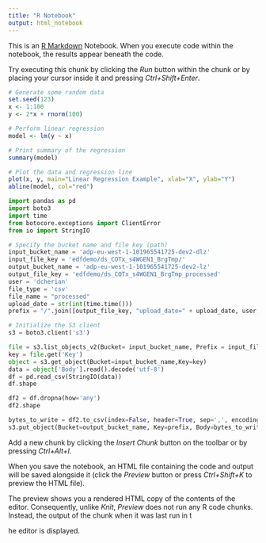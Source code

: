 ```yaml
---
title: "R Notebook"
output: html_notebook
---
```


This is an [R Markdown](http://rmarkdown.rstudio.com) Notebook. When you execute code within the notebook, the results appear beneath the code.

Try executing this chunk by clicking the *Run* button within the chunk or by placing your cursor inside it and pressing *Ctrl+Shift+Enter*.

```r
# Generate some random data
set.seed(123)
x <- 1:100
y <- 2*x + rnorm(100)

# Perform linear regression
model <- lm(y ~ x)

# Print summary of the regression
summary(model)

# Plot the data and regression line
plot(x, y, main="Linear Regression Example", xlab="X", ylab="Y")
abline(model, col="red")

```

```python
import pandas as pd
import boto3
import time
from botocore.exceptions import ClientError
from io import StringIO 
```

```python

# Specify the bucket name and file key (path)
input_bucket_name = 'adp-eu-west-1-101965541725-dev2-dlz'
input_file_key = 'edfdemo/ds_COTx_s4WGEN1_BrgTmp/'
output_bucket_name = 'adp-eu-west-1-101965541725-dev2-lz'
output_file_key = 'edfdemo/ds_COTx_s4WGEN1_BrgTmp_processed'
user = 'dcherian'
file_type = 'csv'
file_name = "processed"
upload_date = str(int(time.time()))
prefix = "/".join([output_file_key, "upload_date=" + upload_date, user, file_type, file_name])

# Initialize the S3 client
s3 = boto3.client('s3')
```

```python


file = s3.list_objects_v2(Bucket= input_bucket_name, Prefix = input_file_key)['Contents'][0]
key = file.get('Key')
object = s3.get_object(Bucket=input_bucket_name,Key=key)
data = object['Body'].read().decode('utf-8')
df = pd.read_csv(StringIO(data))
df.shape

df2 = df.dropna(how='any')
df2.shape

bytes_to_write = df2.to_csv(index=False, header=True, sep=',', encoding='utf-8')
s3.put_object(Bucket=output_bucket_name, Key=prefix, Body=bytes_to_write.encode('utf-8'))
```

Add a new chunk by clicking the *Insert Chunk* button on the toolbar or by pressing *Ctrl+Alt+I*.

When you save the notebook, an HTML file containing the code and output will be saved alongside it (click the *Preview* button or press *Ctrl+Shift+K* to preview the HTML file).

The preview shows you a rendered HTML copy of the contents of the editor. Consequently, unlike *Knit*, *Preview* does not run any R code chunks. Instead, the output of the chunk when it was last run in t

he editor is displayed.
